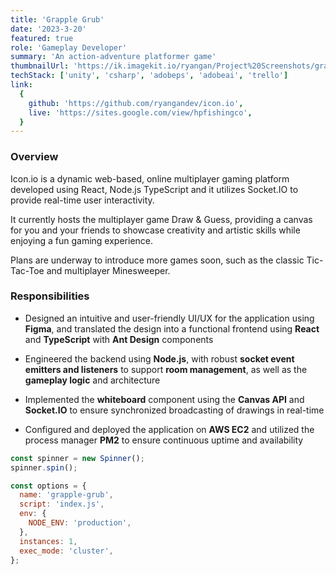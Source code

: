 ```yaml
---
title: 'Grapple Grub'
date: '2023-3-20'
featured: true
role: 'Gameplay Developer'
summary: 'An action-adventure platformer game'
thumbnailUrl: 'https://ik.imagekit.io/ryangan/Project%20Screenshots/grapple-grub/grapplegrub-thumbnail.png?updatedAt=1723239351853'
techStack: ['unity', 'csharp', 'adobeps', 'adobeai', 'trello']
link:
  {
    github: 'https://github.com/ryangandev/icon.io',
    live: 'https://sites.google.com/view/hpfishingco',
  }
---
```


### Overview

Icon.io is a dynamic web-based, online multiplayer gaming platform developed using React, Node.js TypeScript and it utilizes Socket.IO to provide real-time user interactivity.

It currently hosts the multiplayer game Draw & Guess, providing a canvas for you and your friends to showcase creativity and artistic skills while enjoying a fun gaming experience.

Plans are underway to introduce more games soon, such as the classic Tic-Tac-Toe and multiplayer Minesweeper.

### Responsibilities

- Designed an intuitive and user-friendly UI/UX for the application using **Figma**, and translated the design into a functional frontend using **React** and **TypeScript** with **Ant Design** components

- Engineered the backend using **Node.js**, with robust **socket event emitters and listeners** to support **room management**, as well as the **gameplay logic** and architecture

- Implemented the **whiteboard** component using the **Canvas API** and **Socket.IO** to ensure synchronized broadcasting of drawings in real-time

- Configured and deployed the application on **AWS EC2** and utilized the process manager **PM2** to ensure continuous uptime and availability

```js showLineNumbers
const spinner = new Spinner();
spinner.spin();

const options = {
  name: 'grapple-grub',
  script: 'index.js',
  env: {
    NODE_ENV: 'production',
  },
  instances: 1,
  exec_mode: 'cluster',
};
```
